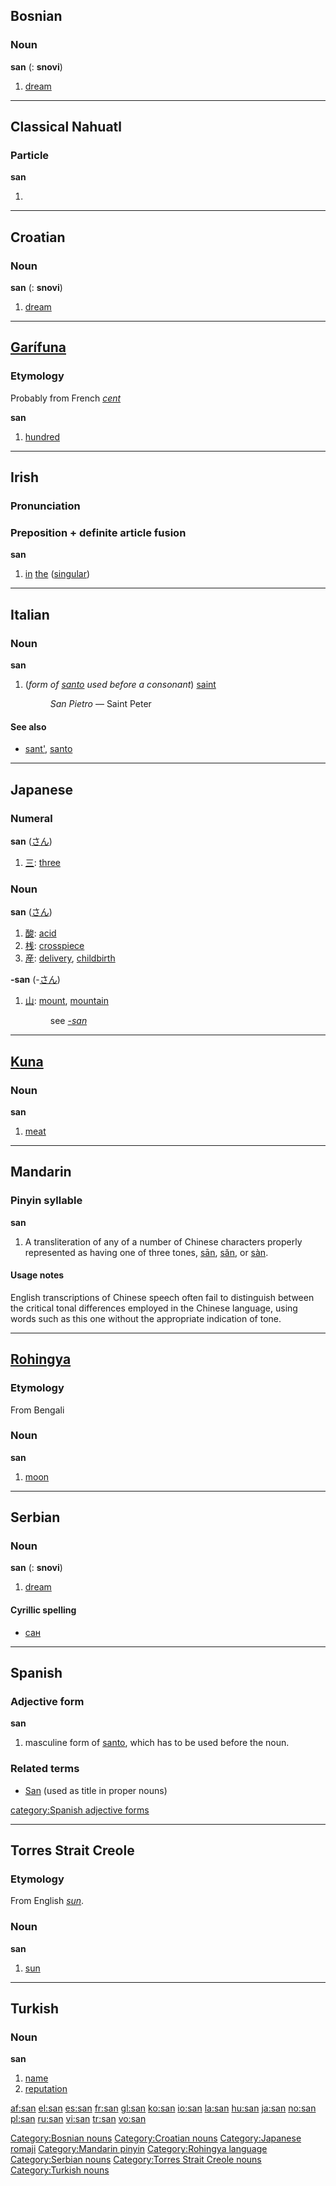 {{see|San|-san|şan|sān|sǎn|sàn|sân|sản}}
{{rfc|Preposition + definite article fusion unknown/invalid header}}

==Bosnian==

===Noun===
'''san''' {{m}} {{s}} ({{p}}: '''snovi''')

# [[dream]]

[[Category:Bosnian nouns]]

----

==Classical Nahuatl==

===Particle===
'''san'''

# {{alternative spelling of|zan}}

----

==Croatian==

===Noun===
'''san''' {{m}} {{s}} ({{p}}: '''snovi''')

# [[dream]]

[[Category:Croatian nouns]]

----

==[[Garífuna]]==

===Etymology===
Probably from French ''[[cent#French|cent]]''

'''san'''

# [[hundred]]

----

==Irish==

===Pronunciation===
{{IPA|[sən]}}

===Preposition + definite article fusion===
'''san'''
# [[in]] [[the]] ([[singular]])

----

==Italian==

===Noun===
'''san'''

# (''form of [[santo]] used before a consonant'') [[saint]]
#:''San Pietro'' &mdash; Saint Peter

====See also====
*[[sant']], [[santo]]
----

==Japanese==

===Numeral===
'''san''' ([[さん]])

# [[三]]: [[three]]

===Noun===
'''san''' ([[さん]])

# [[酸]]: [[acid]]
# [[桟]]: [[crosspiece]]
# [[産]]: [[delivery]], [[childbirth]]

'''-san''' (-[[さん]])
# [[山]]: [[mount]], [[mountain]]
#:see ''[[-san]]''

[[Category:Japanese romaji]]

----

==[[Kuna]]==

===Noun===
'''san'''

# [[meat]]

----

==Mandarin==

===Pinyin syllable===
'''san'''

# A transliteration of any of a number of Chinese characters properly represented as having one of three tones, [[sān]], [[sǎn]], or [[sàn]].

====Usage notes====
English transcriptions of Chinese speech often fail to distinguish between the critical tonal differences employed in the Chinese language, using words such as this one without the appropriate indication of tone.

[[Category:Mandarin pinyin]]

----

==[[Rohingya]]==

===Etymology===
From Bengali

===Noun===
'''san'''

# [[moon]]

[[Category:Rohingya language]]

----

==Serbian==

===Noun===
'''san''' {{m}} {{s}} ({{p}}: '''snovi''')

# [[dream]]

====Cyrillic spelling====
*[[сан#Serbian|сан]]

[[Category:Serbian nouns]]

----
==Spanish==

===Adjective form===
'''san'''

# masculine form of [[santo]], which has to be used before the noun.

===Related terms===
*[[San]] (used as title in proper nouns)

[[category:Spanish adjective forms]]

----
==Torres Strait Creole==

===Etymology===
From English ''[[sun]]''.

===Noun===
'''san'''

# [[sun]]

[[Category:Torres Strait Creole nouns]]

----

==Turkish==

===Noun===
'''san'''

# [[name]]
# [[reputation]]

[[Category:Turkish nouns]]

[[af:san]]
[[el:san]]
[[es:san]]
[[fr:san]]
[[gl:san]]
[[ko:san]]
[[io:san]]
[[la:san]]
[[hu:san]]
[[ja:san]]
[[no:san]]
[[pl:san]]
[[ru:san]]
[[vi:san]]
[[tr:san]]
[[vo:san]]